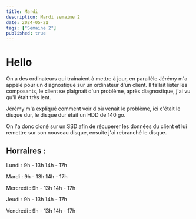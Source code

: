 ```yaml
---
title: Mardi
description: Mardi semaine 2
date: 2024-05-21
tags: ["Semaine 2"]
published: true
---
```



# Hello

On a des ordinateurs qui trainaient à mettre à jour, en parallèle Jérémy m'a appelé pour un diagnostique sur un ordinateur d'un client.
Il fallait lister les composants, le client se plaignait d'un problème, après diagnostique, j'ai vu qu'il était très lent.

Jérémy m'a expliqué comment voir d'où venait le problème, ici c'était le disque dur, le disque dur était un HDD de 140 go. 

On l'a donc cloné sur un SSD afin de récuperer les données du client et lui remettre sur son nouveau disque, ensuite j'ai rebranché le disque.


## Horraires :

Lundi    : 9h - 13h 14h - 17h

Mardi    : 9h - 13h 14h - 17h

Mercredi : 9h - 13h 14h - 17h

Jeudi    : 9h - 13h 14h - 17h

Vendredi : 9h - 13h 14h - 17h

